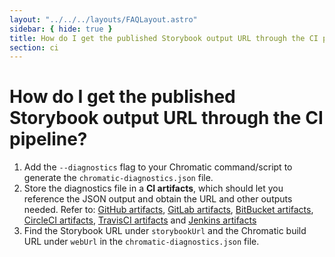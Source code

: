 ```yaml
---
layout: "../../../layouts/FAQLayout.astro"
sidebar: { hide: true }
title: How do I get the published Storybook output URL through the CI pipeline?
section: ci
---
```


# How do I get the published Storybook output URL through the CI pipeline?

1. Add the `--diagnostics` flag to your Chromatic command/script to generate the `chromatic-diagnostics.json` file.
2. Store the diagnostics file in a **CI artifacts**, which should let you reference the JSON output and obtain the URL and other outputs needed.
Refer to: [GitHub artifacts](https://docs.github.com/en/actions/using-workflows/storing-workflow-data-as-artifacts), [GitLab artifacts](https://docs.gitlab.com/ee/ci/jobs/job_artifacts.html), [BitBucket artifacts](https://support.atlassian.com/bitbucket-cloud/docs/use-artifacts-in-steps/), [CircleCI artifacts](https://circleci.com/docs/artifacts/), [TravisCI artifacts](https://docs.travis-ci.com/user/uploading-artifacts/) and [Jenkins artifacts](https://www.jenkins.io/doc/pipeline/tour/tests-and-artifacts/)
3. Find the Storybook URL under `storybookUrl` and the Chromatic build URL under `webUrl` in the `chromatic-diagnostics.json` file.
